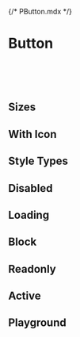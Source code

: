 {/* PButton.mdx */}



<Meta of={PButtonStories} />

# Button

<br/>
<br/>
<br/>

## Sizes
<Canvas of={PButtonStories.Sizes} />

## With Icon
<Canvas of={PButtonStories.WithIcon} />

## Style Types
<Canvas of={PButtonStories.StyleTypes} />

## Disabled
<Canvas of={PButtonStories.Disabled} />

## Loading
<Canvas of={PButtonStories.Loading} />

## Block
<Canvas of={PButtonStories.Block} />

## Readonly
<Canvas of={PButtonStories.Readonly} />

## Active
<Canvas of={PButtonStories.Active} />

## Playground
<Canvas of={PButtonStories.Playground} />
<Controls of={PButtonStories.Playground} />

<br/>
<br/>
